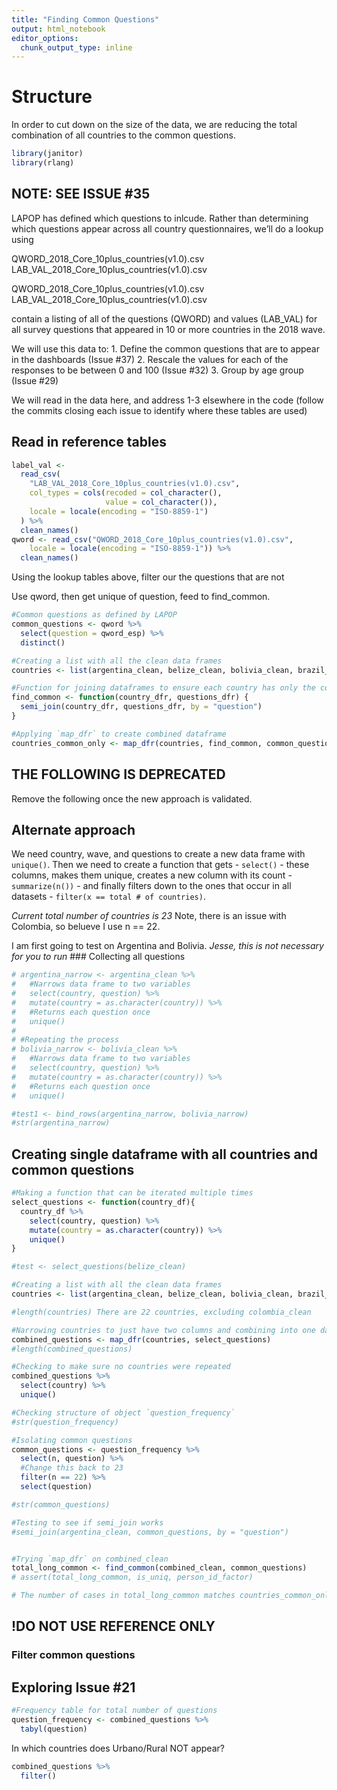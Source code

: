 ```yaml
---
title: "Finding Common Questions"
output: html_notebook
editor_options: 
  chunk_output_type: inline
---
```


# Structure
In order to cut down on the size of the data, we are reducing the total combination of all countries to the common questions.

```r
library(janitor)
library(rlang)
```


## NOTE: SEE ISSUE #35

LAPOP has defined which questions to inlcude. Rather than determining which questions appear across all country questionnaires, we'll do a lookup using 

QWORD_2018_Core_10plus_countries(v1.0).csv
LAB_VAL_2018_Core_10plus_countries(v1.0).csv

QWORD_2018_Core_10plus_countries(v1.0).csv
LAB_VAL_2018_Core_10plus_countries(v1.0).csv

contain a listing of all of the questions (QWORD) and values (LAB_VAL) for all survey questions that appeared in 10 or more countries in the 2018 wave. 

We will use this data to:
1. Define the common questions that are to appear in the dashboards (Issue #37)
2. Rescale the values for each of the responses to be between 0 and 100 (Issue #32)
3. Group by age group (Issue #29)

We will read in the data here, and address 1-3 elsewhere in the code (follow the commits closing each issue to identify where these tables are used)

## Read in reference tables

```r
label_val <-
  read_csv(
    "LAB_VAL_2018_Core_10plus_countries(v1.0).csv",
    col_types = cols(recoded = col_character(),
                     value = col_character()),
    locale = locale(encoding = "ISO-8859-1")
  ) %>%
  clean_names()
qword <- read_csv("QWORD_2018_Core_10plus_countries(v1.0).csv", 
    locale = locale(encoding = "ISO-8859-1")) %>%
  clean_names()
```

Using the lookup tables above, filter our the questions that are not

Use qword, then get unique of question, feed to find_common.



```r
#Common questions as defined by LAPOP 
common_questions <- qword %>%
  select(question = qword_esp) %>%
  distinct()

#Creating a list with all the clean data frames
countries <- list(argentina_clean, belize_clean, bolivia_clean, brazil_clean, canada_clean, chile_clean, costa_clean, ecuador_clean, elsalvador_clean, guatemala_clean, guyana_clean, honduras_clean, jamaica_clean, mexico_clean, nicaragua_clean, panama_clean, paraguay_clean, peru_clean, suriname_clean, uruguay_clean, usa_clean, venezuela_clean) #colombia_clean not resolved

#Function for joining dataframes to ensure each country has only the common questions
find_common <- function(country_dfr, questions_dfr) {
  semi_join(country_dfr, questions_dfr, by = "question")
}

#Applying `map_dfr` to create combined dataframe
countries_common_only <- map_dfr(countries, find_common, common_questions)

```















## THE FOLLOWING IS DEPRECATED

Remove the following once the new approach is validated.

## Alternate approach
We need country, wave, and questions to create a new data frame with `unique()`. Then we need to create a function that gets - `select()` - these columns, makes them unique, creates a new column with its count - `summarize(n())` - and finally filters down to the ones that occur in all datasets - `filter(x == total # of countries)`.

*Current total number of countries is 23* Note, there is an issue with Colombia, so belueve I use n == 22.

I am first going to test on Argentina and Bolivia.
*Jesse, this is not necessary for you to run*
### Collecting all questions
```r
# argentina_narrow <- argentina_clean %>% 
#   #Narrows data frame to two variables
#   select(country, question) %>% 
#   mutate(country = as.character(country)) %>% 
#   #Returns each question once
#   unique()
# 
# #Repeating the process
# bolivia_narrow <- bolivia_clean %>% 
#   #Narrows data frame to two variables
#   select(country, question) %>% 
#   mutate(country = as.character(country)) %>% 
#   #Returns each question once
#   unique()

#test1 <- bind_rows(argentina_narrow, bolivia_narrow)
#str(argentina_narrow)
```

## Creating single dataframe with all countries and common questions
```r
#Making a function that can be iterated multiple times
select_questions <- function(country_df){
  country_df %>% 
    select(country, question) %>% 
    mutate(country = as.character(country)) %>% 
    unique()
}

#test <- select_questions(belize_clean)

#Creating a list with all the clean data frames
countries <- list(argentina_clean, belize_clean, bolivia_clean, brazil_clean, canada_clean, chile_clean, costa_clean, ecuador_clean, elsalvador_clean, guatemala_clean, guyana_clean, honduras_clean, jamaica_clean, mexico_clean, nicaragua_clean, panama_clean, paraguay_clean, peru_clean, suriname_clean, uruguay_clean, usa_clean, venezuela_clean) #colombia_clean not resolved

#length(countries) There are 22 countries, excluding colombia_clean

#Narrowing countries to just have two columns and combining into one data frame
combined_questions <- map_dfr(countries, select_questions)
#length(combined_questions)


```


```r
#Checking to make sure no countries were repeated
combined_questions %>% 
  select(country) %>% 
  unique()

#Checking structure of object `question_frequency`
#str(question_frequency)

#Isolating common questions
common_questions <- question_frequency %>% 
  select(n, question) %>% 
  #Change this back to 23
  filter(n == 22) %>% 
  select(question)

#str(common_questions)

#Testing to see if semi_join works
#semi_join(argentina_clean, common_questions, by = "question")


#Trying `map_dfr` on combined_clean
total_long_common <- find_common(combined_clean, common_questions) 
# assert(total_long_common, is_uniq, person_id_factor)

# The number of cases in total_long_common matches countries_common_only, so it has only common questions. 
```

## !DO NOT USE REFERENCE ONLY

### Filter common questions



## Exploring Issue #21

```r
#Frequency table for total number of questions
question_frequency <- combined_questions %>% 
  tabyl(question)
```

In which countries does Urbano/Rural NOT appear?
```r
combined_questions %>% 
  filter()

```

